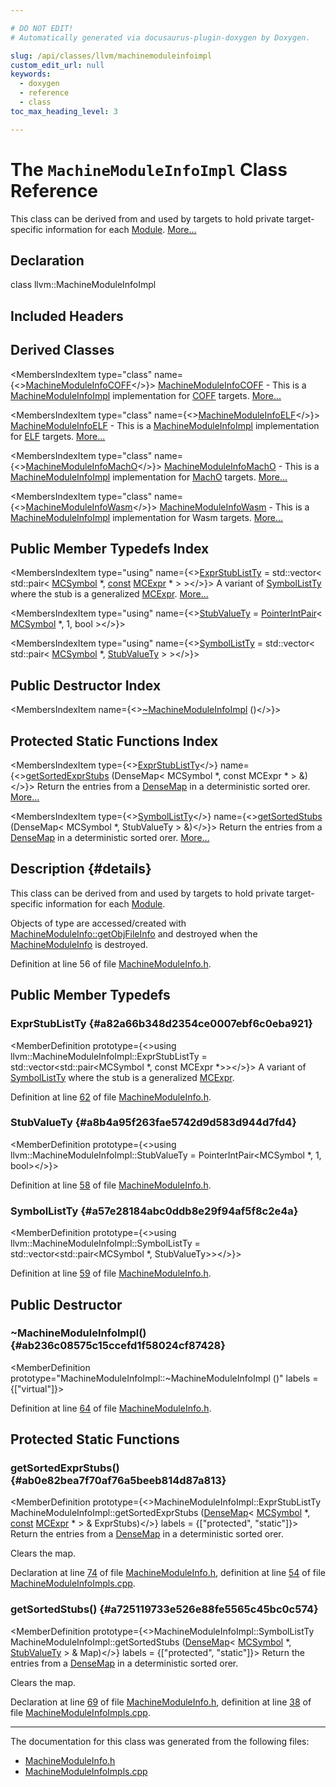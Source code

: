 ```yaml
---

# DO NOT EDIT!
# Automatically generated via docusaurus-plugin-doxygen by Doxygen.

slug: /api/classes/llvm/machinemoduleinfoimpl
custom_edit_url: null
keywords:
  - doxygen
  - reference
  - class
toc_max_heading_level: 3

---
```





# The `MachineModuleInfoImpl` Class Reference

<DoxygenPage pluginConfig={pluginConfig}>

This class can be derived from and used by targets to hold private target-specific information for each <a href="/docs/api/classes/llvm/module">Module</a>. <a href="#details">More...</a>

## Declaration

<CodeBlock>class llvm::MachineModuleInfoImpl</CodeBlock>

## Included Headers

<IncludesList>
<IncludesListItem
  filePath="llvm/CodeGen/MachineModuleInfo.h"
  permalink="/docs/api/files/include/include/llvm/include/llvm/codegen/machinemoduleinfo-h"
  isLocal="true" />
</IncludesList>

## Derived Classes

<MembersIndex>

<MembersIndexItem
  type="class"
  name={<><a href="/docs/api/classes/llvm/machinemoduleinfocoff">MachineModuleInfoCOFF</a></>}>
<a href="/docs/api/classes/llvm/machinemoduleinfocoff">MachineModuleInfoCOFF</a> - This is a <a href="/docs/api/classes/llvm/machinemoduleinfoimpl">MachineModuleInfoImpl</a> implementation for <a href="/docs/api/namespaces/llvm/coff">COFF</a> targets. <a href="/docs/api/classes/llvm/machinemoduleinfocoff/#details">More...</a>
</MembersIndexItem>

<MembersIndexItem
  type="class"
  name={<><a href="/docs/api/classes/llvm/machinemoduleinfoelf">MachineModuleInfoELF</a></>}>
<a href="/docs/api/classes/llvm/machinemoduleinfoelf">MachineModuleInfoELF</a> - This is a <a href="/docs/api/classes/llvm/machinemoduleinfoimpl">MachineModuleInfoImpl</a> implementation for <a href="/docs/api/namespaces/llvm/elf">ELF</a> targets. <a href="/docs/api/classes/llvm/machinemoduleinfoelf/#details">More...</a>
</MembersIndexItem>

<MembersIndexItem
  type="class"
  name={<><a href="/docs/api/classes/llvm/machinemoduleinfomacho">MachineModuleInfoMachO</a></>}>
<a href="/docs/api/classes/llvm/machinemoduleinfomacho">MachineModuleInfoMachO</a> - This is a <a href="/docs/api/classes/llvm/machinemoduleinfoimpl">MachineModuleInfoImpl</a> implementation for <a href="/docs/api/namespaces/llvm/macho">MachO</a> targets. <a href="/docs/api/classes/llvm/machinemoduleinfomacho/#details">More...</a>
</MembersIndexItem>

<MembersIndexItem
  type="class"
  name={<><a href="/docs/api/classes/llvm/machinemoduleinfowasm">MachineModuleInfoWasm</a></>}>
<a href="/docs/api/classes/llvm/machinemoduleinfowasm">MachineModuleInfoWasm</a> - This is a <a href="/docs/api/classes/llvm/machinemoduleinfoimpl">MachineModuleInfoImpl</a> implementation for Wasm targets. <a href="/docs/api/classes/llvm/machinemoduleinfowasm/#details">More...</a>
</MembersIndexItem>

</MembersIndex>

## Public Member Typedefs Index

<MembersIndex>

<MembersIndexItem
  type="using"
  name={<><a href="#a82a66b348d2354ce0007ebf6c0eba921">ExprStubListTy</a> = std::vector&lt; std::pair&lt; <a href="/docs/api/classes/llvm/mcsymbol">MCSymbol</a> &#42;, <a href="/docs/api/files/lib/lib/target/lib/target/aarch64/aarch64promoteconstant-cpp/#a90f8350fecae261c25be85d38b451bff">const</a> <a href="/docs/api/classes/llvm/mcexpr">MCExpr</a> &#42; &gt; &gt;</>}>
A variant of <a href="#a57e28184abc0ddb8e29f94af5f8c2e4a">SymbolListTy</a> where the stub is a generalized <a href="/docs/api/classes/llvm/mcexpr">MCExpr</a>. <a href="#a82a66b348d2354ce0007ebf6c0eba921">More...</a>
</MembersIndexItem>

<MembersIndexItem
  type="using"
  name={<><a href="#a8b4a95f263fae5742d9d583d944d7fd4">StubValueTy</a> = <a href="/docs/api/classes/llvm/pointerintpair">PointerIntPair</a>&lt; <a href="/docs/api/classes/llvm/mcsymbol">MCSymbol</a> &#42;, 1, bool &gt;</>}>
</MembersIndexItem>

<MembersIndexItem
  type="using"
  name={<><a href="#a57e28184abc0ddb8e29f94af5f8c2e4a">SymbolListTy</a> = std::vector&lt; std::pair&lt; <a href="/docs/api/classes/llvm/mcsymbol">MCSymbol</a> &#42;, <a href="#a8b4a95f263fae5742d9d583d944d7fd4">StubValueTy</a> &gt; &gt;</>}>
</MembersIndexItem>

</MembersIndex>

## Public Destructor Index

<MembersIndex>

<MembersIndexItem
  name={<><a href="#ab236c08575c15ccefd1f58024cf87428">~MachineModuleInfoImpl</a> ()</>}>
</MembersIndexItem>

</MembersIndex>

## Protected Static Functions Index

<MembersIndex>

<MembersIndexItem
  type={<><a href="#a82a66b348d2354ce0007ebf6c0eba921">ExprStubListTy</a></>}
  name={<><a href="#ab0e82bea7f70af76a5beeb814d87a813">getSortedExprStubs</a> (DenseMap&lt; MCSymbol &#42;, const MCExpr &#42; &gt; &amp;)</>}>
Return the entries from a <a href="/docs/api/classes/llvm/densemap">DenseMap</a> in a deterministic sorted orer. <a href="#ab0e82bea7f70af76a5beeb814d87a813">More...</a>
</MembersIndexItem>

<MembersIndexItem
  type={<><a href="#a57e28184abc0ddb8e29f94af5f8c2e4a">SymbolListTy</a></>}
  name={<><a href="#a725119733e526e88fe5565c45bc0c574">getSortedStubs</a> (DenseMap&lt; MCSymbol &#42;, StubValueTy &gt; &amp;)</>}>
Return the entries from a <a href="/docs/api/classes/llvm/densemap">DenseMap</a> in a deterministic sorted orer. <a href="#a725119733e526e88fe5565c45bc0c574">More...</a>
</MembersIndexItem>

</MembersIndex>

## Description {#details}

This class can be derived from and used by targets to hold private target-specific information for each <a href="/docs/api/classes/llvm/module">Module</a>.

Objects of type are accessed/created with <a href="/docs/api/classes/llvm/machinemoduleinfo/#a92d88d2c22a932066d294be13e2baf55">MachineModuleInfo::getObjFileInfo</a> and destroyed when the <a href="/docs/api/classes/llvm/machinemoduleinfo">MachineModuleInfo</a> is destroyed.

Definition at line 56 of file <a href="/docs/api/files/include/include/llvm/include/llvm/codegen/machinemoduleinfo-h">MachineModuleInfo.h</a>.

<SectionDefinition>

## Public Member Typedefs

### ExprStubListTy {#a82a66b348d2354ce0007ebf6c0eba921}

<MemberDefinition
  prototype={<>using llvm::MachineModuleInfoImpl::ExprStubListTy =  std::vector&lt;std::pair&lt;MCSymbol &#42;, const MCExpr &#42;&gt;&gt;</>}>
A variant of <a href="#a57e28184abc0ddb8e29f94af5f8c2e4a">SymbolListTy</a> where the stub is a generalized <a href="/docs/api/classes/llvm/mcexpr">MCExpr</a>.

Definition at line <a href="/docs/api/files/include/include/llvm/include/llvm/codegen/machinemoduleinfo-h/#l00062">62</a> of file <a href="/docs/api/files/include/include/llvm/include/llvm/codegen/machinemoduleinfo-h">MachineModuleInfo.h</a>.
</MemberDefinition>

### StubValueTy {#a8b4a95f263fae5742d9d583d944d7fd4}

<MemberDefinition
  prototype={<>using llvm::MachineModuleInfoImpl::StubValueTy =  PointerIntPair&lt;MCSymbol &#42;, 1, bool&gt;</>}>

Definition at line <a href="/docs/api/files/include/include/llvm/include/llvm/codegen/machinemoduleinfo-h/#l00058">58</a> of file <a href="/docs/api/files/include/include/llvm/include/llvm/codegen/machinemoduleinfo-h">MachineModuleInfo.h</a>.
</MemberDefinition>

### SymbolListTy {#a57e28184abc0ddb8e29f94af5f8c2e4a}

<MemberDefinition
  prototype={<>using llvm::MachineModuleInfoImpl::SymbolListTy =  std::vector&lt;std::pair&lt;MCSymbol &#42;, StubValueTy&gt;&gt;</>}>

Definition at line <a href="/docs/api/files/include/include/llvm/include/llvm/codegen/machinemoduleinfo-h/#l00059">59</a> of file <a href="/docs/api/files/include/include/llvm/include/llvm/codegen/machinemoduleinfo-h">MachineModuleInfo.h</a>.
</MemberDefinition>

</SectionDefinition>

<SectionDefinition>

## Public Destructor

### ~MachineModuleInfoImpl() {#ab236c08575c15ccefd1f58024cf87428}

<MemberDefinition
  prototype="MachineModuleInfoImpl::~MachineModuleInfoImpl ()"
  labels = {["virtual"]}>

Definition at line <a href="/docs/api/files/include/include/llvm/include/llvm/codegen/machinemoduleinfo-h/#l00064">64</a> of file <a href="/docs/api/files/include/include/llvm/include/llvm/codegen/machinemoduleinfo-h">MachineModuleInfo.h</a>.
</MemberDefinition>

</SectionDefinition>

<SectionDefinition>

## Protected Static Functions

### getSortedExprStubs() {#ab0e82bea7f70af76a5beeb814d87a813}

<MemberDefinition
  prototype={<>MachineModuleInfoImpl::ExprStubListTy MachineModuleInfoImpl::getSortedExprStubs (<a href="/docs/api/classes/llvm/densemap">DenseMap</a>&lt; <a href="/docs/api/classes/llvm/mcsymbol">MCSymbol</a> &#42;, <a href="/docs/api/files/lib/lib/target/lib/target/aarch64/aarch64promoteconstant-cpp/#a90f8350fecae261c25be85d38b451bff">const</a> <a href="/docs/api/classes/llvm/mcexpr">MCExpr</a> &#42; &gt; &amp; ExprStubs)</>}
  labels = {["protected", "static"]}>
Return the entries from a <a href="/docs/api/classes/llvm/densemap">DenseMap</a> in a deterministic sorted orer.

Clears the map.

Declaration at line <a href="/docs/api/files/include/include/llvm/include/llvm/codegen/machinemoduleinfo-h/#l00074">74</a> of file <a href="/docs/api/files/include/include/llvm/include/llvm/codegen/machinemoduleinfo-h">MachineModuleInfo.h</a>, definition at line <a href="/docs/api/files/lib/lib/codegen/machinemoduleinfoimpls-cpp/#l00054">54</a> of file <a href="/docs/api/files/lib/lib/codegen/machinemoduleinfoimpls-cpp">MachineModuleInfoImpls.cpp</a>.
</MemberDefinition>

### getSortedStubs() {#a725119733e526e88fe5565c45bc0c574}

<MemberDefinition
  prototype={<>MachineModuleInfoImpl::SymbolListTy MachineModuleInfoImpl::getSortedStubs (<a href="/docs/api/classes/llvm/densemap">DenseMap</a>&lt; <a href="/docs/api/classes/llvm/mcsymbol">MCSymbol</a> &#42;, <a href="#a8b4a95f263fae5742d9d583d944d7fd4">StubValueTy</a> &gt; &amp; Map)</>}
  labels = {["protected", "static"]}>
Return the entries from a <a href="/docs/api/classes/llvm/densemap">DenseMap</a> in a deterministic sorted orer.

Clears the map.

Declaration at line <a href="/docs/api/files/include/include/llvm/include/llvm/codegen/machinemoduleinfo-h/#l00069">69</a> of file <a href="/docs/api/files/include/include/llvm/include/llvm/codegen/machinemoduleinfo-h">MachineModuleInfo.h</a>, definition at line <a href="/docs/api/files/lib/lib/codegen/machinemoduleinfoimpls-cpp/#l00038">38</a> of file <a href="/docs/api/files/lib/lib/codegen/machinemoduleinfoimpls-cpp">MachineModuleInfoImpls.cpp</a>.
</MemberDefinition>

</SectionDefinition>

<hr/>

The documentation for this class was generated from the following files:

<ul>
<li><a href="/docs/api/files/include/include/llvm/include/llvm/codegen/machinemoduleinfo-h">MachineModuleInfo.h</a></li>
<li><a href="/docs/api/files/lib/lib/codegen/machinemoduleinfoimpls-cpp">MachineModuleInfoImpls.cpp</a></li>
</ul>

</DoxygenPage>
